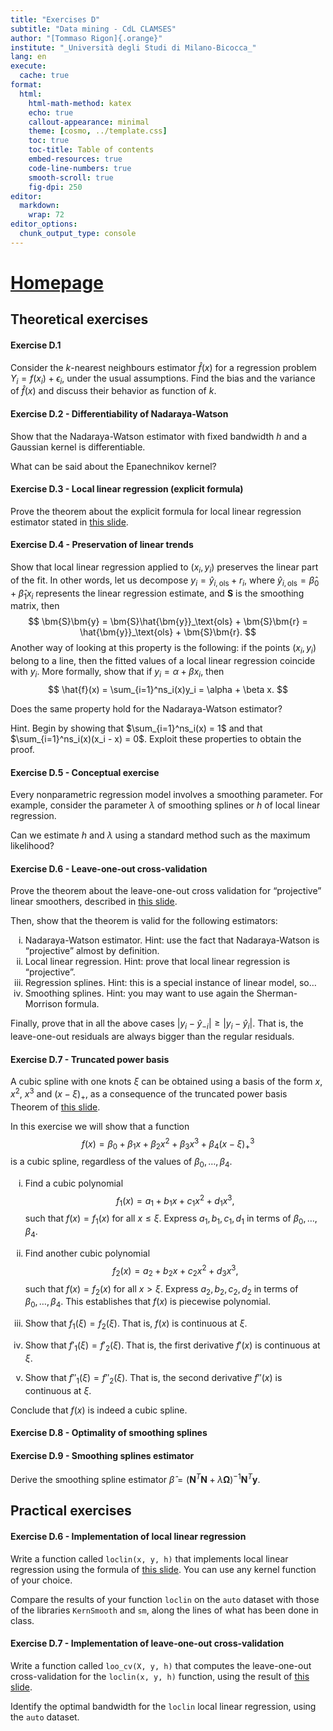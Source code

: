 ```yaml
---
title: "Exercises D"
subtitle: "Data mining - CdL CLAMSES"
author: "[Tommaso Rigon]{.orange}"
institute: "_Università degli Studi di Milano-Bicocca_"
lang: en
execute:
  cache: true
format:
  html:
    html-math-method: katex
    echo: true
    callout-appearance: minimal
    theme: [cosmo, ../template.css]
    toc: true
    toc-title: Table of contents
    embed-resources: true
    code-line-numbers: true
    smooth-scroll: true
    fig-dpi: 250
editor: 
  markdown: 
    wrap: 72
editor_options: 
  chunk_output_type: console
---
```


# [Homepage](../index.html)

## Theoretical exercises

#### Exercise D.1

Consider the [$k$-nearest neighbours]{.blue} estimator $\hat{f}(x)$ for a regression problem $Y_i = f(x_i) + \epsilon_i$, under the usual assumptions. [Find]{.orange} the bias and the variance of $\hat{f}(x)$ and discuss their behavior as function of $k$.

#### Exercise D.2 - Differentiability of Nadaraya-Watson

[Show]{.orange} that the Nadaraya-Watson estimator with fixed bandwidth $h$ and a Gaussian kernel is [differentiable]{.blue}. 

What can be said about the Epanechnikov kernel? 

#### Exercise D.3 - Local linear regression (explicit formula)

Prove the theorem about the explicit formula for [local linear regression estimator]{.blue} stated in [this slide](../slides/un_D.html#local-linear-regression-ii). 

#### Exercise D.4 - Preservation of linear trends

[Show]{.orange} that local linear regression applied to $(x_i, y_i)$ [preserves]{.orange} the [linear part of the fit]{.blue}. In other words, let us decompose $y_i = \hat{y}_{i,\text{ols}} + r_i$, where $\hat{y}_{i,\text{ols}} = \hat{\beta}_0 + \hat{\beta}_1 x_i$ represents the linear regression estimate, and $\bm{S}$ is the smoothing matrix, then
$$
\bm{S}\bm{y} = \bm{S}\hat{\bm{y}}_\text{ols} + \bm{S}\bm{r} = \hat{\bm{y}}_\text{ols} + \bm{S}\bm{r}.
$$
Another way of looking at this property is the following: if the points $(x_i, y_i)$ [belong to a line]{.blue}, then the fitted values of a local linear regression coincide with $y_i$. More formally, [show]{.orange} that if $y_i = \alpha + \beta x_i$, then
$$
\hat{f}(x) = \sum_{i=1}^ns_i(x)y_i = \alpha + \beta x.
$$

Does the same property hold for the Nadaraya-Watson estimator? 

[Hint]{.blue}. Begin by showing that $\sum_{i=1}^ns_i(x) = 1$ and that $\sum_{i=1}^ns_i(x)(x_i - x) = 0$. Exploit these properties to obtain the proof. 

#### Exercise D.5 - Conceptual exercise

Every nonparametric regression model involves a [smoothing parameter]{.blue}. For example, consider the parameter $\lambda$ of smoothing splines or $h$ of local linear regression. 

Can we estimate $h$ and $\lambda$ using a standard method such as the [maximum likelihood]{.orange}?

#### Exercise D.6 - Leave-one-out cross-validation

[Prove]{.orange} the theorem about the [leave-one-out cross validation]{.blue} for "projective" linear smoothers, described in [this slide](../slides/un_D.html#choice-of-the-bandwidth-ii). 

Then, show that the theorem is valid for the following estimators: 

  i. Nadaraya-Watson estimator. [Hint]{.blue}: use the fact that Nadaraya-Watson is "projective" almost by definition.
  ii. Local linear regression. [Hint]{.blue}: prove that local linear regression is "projective".
  iii. Regression splines. [Hint]{.blue}: this is a special instance of linear model, so...
  iv. Smoothing splines. [Hint]{.blue}: you may want to use again the Sherman-Morrison formula. 
  
Finally, [prove]{.orange} that in all the above cases $|y_i - \hat{y}_{-i}| \ge |y_i - \hat{y}_i|$. That is, the leave-one-out residuals are always bigger than the regular residuals. 

#### Exercise D.7 - Truncated power basis

A cubic spline with one knots $\xi$ can be obtained using a basis of the form $x$, $x^2$, $x^3$ and ($x - \xi)_+$, as a consequence of the truncated power basis Theorem of [this slide](../slides/un_D.html#truncated-power-basis).

In this exercise we will show that a function 
$$
f(x) = \beta_0 + \beta_1 x + \beta_2 x^2 + \beta_3 x^3 + \beta_4 (x - \xi)_+^3
$$
is a cubic spline, regardless of the values of $\beta_0,\dots,\beta_4$. 

i. Find a cubic polynomial 
$$
f_1(x) = a_1 + b_1 x + c_1 x^2 + d_1 x^3,
$$
such that $f(x) = f_1(x)$ for all $x \le \xi$. Express $a_1, b_1, c_1, d_1$ in terms of $\beta_0,\dots,\beta_4$.

ii. Find another cubic polynomial 
$$
f_2(x) = a_2 + b_2 x + c_2 x^2 + d_3 x^3,
$$
such that $f(x) = f_2(x)$ for all $x > \xi$. Express $a_2, b_2, c_2, d_2$ in terms of $\beta_0,\dots,\beta_4$. This establishes that $f(x)$ is piecewise polynomial. 

iii. Show that $f_1(\xi) = f_2(\xi)$. That is, $f(x)$ is continuous at $\xi$.

iv. Show that $f'_1(\xi) = f'_2(\xi)$. That is, the first derivative $f'(x)$ is continuous at $\xi$.

v. Show that $f''_1(\xi) = f''_2(\xi)$. That is, the second derivative $f''(x)$ is continuous at $\xi$.

Conclude that $f(x)$ [is]{.blue} indeed a [cubic spline]{.blue}. 

#### Exercise D.8 - Optimality of smoothing splines

#### Exercise D.9 - Smoothing splines estimator

[Derive]{.orange} the smoothing spline estimator $\hat{\beta} = (\bm{N}^T\bm{N} + \lambda \bm{\Omega})^{-1}\bm{N}^T\bm{y}$.



## Practical exercises

#### Exercise D.6 - Implementation of local linear regression

Write a function called `loclin(x, y, h)` that implements local linear regression using the formula of [this slide](../slides/un_D.html#local-linear-regression-ii). You can use any kernel function of your choice.

Compare the results of your function `loclin` on the `auto` dataset with those of the libraries `KernSmooth` and `sm`, along the lines of what has been done in class. 
 
#### Exercise D.7 - Implementation of leave-one-out cross-validation

Write a function called `loo_cv(X, y, h)` that computes the leave-one-out cross-validation for the `loclin(x, y, h)` function, using the result of [this slide](../slides/un_D.html#choice-of-the-bandwidth-ii).

Identify the optimal bandwidth for the `loclin` local linear regression, using the `auto` dataset.
